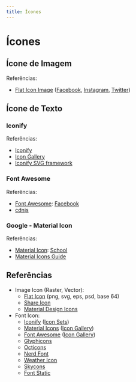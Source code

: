 ```yaml
---
title: Ícones
---
```



# Ícones

## Ícone de Imagem

<CodeHtmlCssPreview code="/codes/css/icons/flat-icon" codeTree={true} />

Referências:

- [Flat Icon Image](https://www.flaticon.com) ([Facebook](https://www.flaticon.com/free-icon/facebook_145802#term=facebook&page=1&position=4), [Instagram](https://www.flaticon.com/free-icon/instagram_145805#term=instagram&page=1&position=7), [Twitter](https://www.flaticon.com/free-icon/twitter_179342#term=twitter&page=1&position=11))

## Ícone de Texto

### Iconify

<CodeHtmlCssPreview code="/codes/css/icons/iconify-icon" codeTree={true} />

Referências:

- [Iconify](https://iconify.design/)
- [Icon Gallery](https://iconify.design/icon-sets/)
- [Iconify SVG framework](https://docs.iconify.design/icon-components/svg-framework/)

### Font Awesome

<CodeHtmlCssPreview code="/codes/css/icons/font-awesome" codeTree={true} />

Referências:

- [Font Awesome](https://fontawesome.com/): [Facebook](https://fontawesome.com/icons/facebook?style=brands)
- [cdnjs](https://cdnjs.com/libraries/font-awesome)

### Google - Material Icon

<CodeHtmlCssPreview code="/codes/css/icons/material-icon" codeTree={true} />

Referências:

- [Material Icon](https://material.io/icons/): [School](https://material.io/icons/)
- [Material Icons Guide](https://developers.google.com/fonts/docs/material_icons#icon_font_for_the_web)

## Referências

- Image Icon (Raster, Vector):
  - [Flat Icon](https://www.flaticon.com) (png, svg, eps, psd, base 64)
  - [Share Icon](https://www.shareicon.net)
  - [Material Design Icons](https://materialdesignicons.com)
- Font Icon:
  - [Iconify](https://iconify.design/) ([Icon Sets](https://iconify.design/icon-sets/))
  - [Material Icons](https://material.io/icons/) ([Icon Gallery](https://material.io/icons/#itempool))
  - [Font Awesome](http://fontawesome.io) ([Icon Gallery](https://fontawesome.com/icons?d=gallery))
  - [Glyphicons](http://glyphicons.com/)
  - [Octicons](https://octicons.github.com/)
  - [Nerd Font](https://nerdfonts.com)
  - [Weather Icon](https://erikflowers.github.io/weather-icons/)
  - [Skycons](https://darkskyapp.github.io/skycons/)
  - [Font Static](http://fontastic.me)
